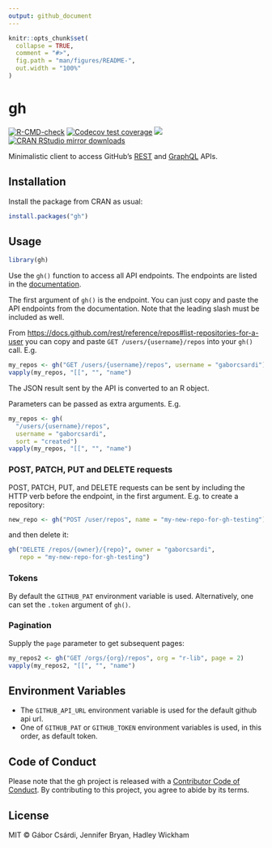 ```yaml
---
output: github_document
---
```


<!-- README.md is generated from README.Rmd. Please edit that file -->

```r
knitr::opts_chunk$set(
  collapse = TRUE,
  comment = "#>",
  fig.path = "man/figures/README-",
  out.width = "100%"
)
```

# gh

<!-- badges: start -->
[![R-CMD-check](https://github.com/r-lib/gh/workflows/R-CMD-check/badge.svg)](https://github.com/r-lib/gh/actions)
[![Codecov test coverage](https://codecov.io/gh/r-lib/gh/branch/master/graph/badge.svg)](https://codecov.io/gh/r-lib/gh?branch=master)
[![](https://www.r-pkg.org/badges/version/gh)](https://www.r-pkg.org/pkg/gh)
[![CRAN RStudio mirror downloads](https://cranlogs.r-pkg.org/badges/gh)](https://www.r-pkg.org/pkg/gh)
<!-- badges: end -->

Minimalistic client to access GitHub's
[REST](https://docs.github.com/rest) and [GraphQL](https://docs.github.com/graphql) APIs.

## Installation

Install the package from CRAN as usual:

```r
install.packages("gh")
```

## Usage

```r
library(gh)
```

Use the `gh()` function to access all API endpoints. The endpoints are
listed in the [documentation](https://docs.github.com/rest).

The first argument of `gh()` is the endpoint. You can just copy and paste the 
API endpoints from the documentation. Note that the leading slash
must be included as well. 

From <https://docs.github.com/rest/reference/repos#list-repositories-for-a-user> you can copy and paste `GET /users/{username}/repos` into your `gh()`
call. E.g.

```r
my_repos <- gh("GET /users/{username}/repos", username = "gaborcsardi")
vapply(my_repos, "[[", "", "name")
```

The JSON result sent by the API is converted to an R object.

Parameters can be passed as extra arguments. E.g.

```r
my_repos <- gh(
  "/users/{username}/repos",
  username = "gaborcsardi",
  sort = "created")
vapply(my_repos, "[[", "", "name")
```

### POST, PATCH, PUT and DELETE requests

POST, PATCH, PUT, and DELETE requests can be sent by including the
HTTP verb before the endpoint, in the first argument. E.g. to
create a repository:

```r
new_repo <- gh("POST /user/repos", name = "my-new-repo-for-gh-testing")
```

and then delete it:

```r
gh("DELETE /repos/{owner}/{repo}", owner = "gaborcsardi",
   repo = "my-new-repo-for-gh-testing")
```

### Tokens

By default the `GITHUB_PAT` environment variable is used. Alternatively, 
one can set the `.token` argument of `gh()`.

### Pagination

Supply the `page` parameter to get subsequent pages:

```r
my_repos2 <- gh("GET /orgs/{org}/repos", org = "r-lib", page = 2)
vapply(my_repos2, "[[", "", "name")
```

## Environment Variables

* The `GITHUB_API_URL` environment variable is used for the default github
  api url.
* One of `GITHUB_PAT` or `GITHUB_TOKEN` environment variables is used, in
  this order, as default token.

## Code of Conduct

Please note that the gh project is released with a
[Contributor Code of Conduct](https://gh.r-lib.org/CODE_OF_CONDUCT.html).
By contributing to this project, you agree to abide by its terms.

## License

MIT © Gábor Csárdi, Jennifer Bryan, Hadley Wickham

